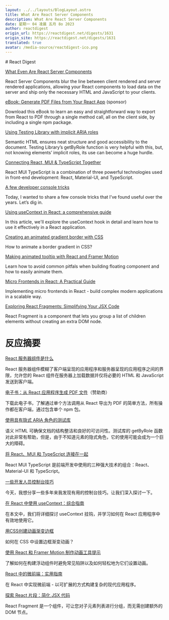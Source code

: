 ```yaml
---
layout: ../../layouts/BlogLayout.astro
title: What Are React Server Components
description: What Are React Server Components
date: 星期一 04 凌晨 五月 8o 2023
author: reactdigest
origin_url: https://reactdigest.net/digests/1631
origin_site: https://reactdigest.net/digests/1631
translated: true
avatar: /media-source/reactdigest-ico.png
---
```



<Reference client:only="react" title="What Are React Server Components" url="https://reactdigest.net/digests/1631" />

<Detail client:only="react">
	# React Digest

[What Even Are React Server Components](https://reactdigest.net/link/15514/a24eb3ef-556d-456e-a6a4-25de0a1cd63b/email)

React Server Components blur the line between client rendered and server rendered applications, allowing your React components to load data on the server and ship only the necessary HTML and JavaScript to your clients.

[eBook: Generate PDF Files from Your React App](https://reactdigest.net/link/15515/a24eb3ef-556d-456e-a6a4-25de0a1cd63b/email) (sponsor)

Download this eBook to learn an easy and straightforward way to export from React to PDF through a single method call, all on the client side, by including a single npm package.

[Using Testing Library with implicit ARIA roles](https://reactdigest.net/link/15516/a24eb3ef-556d-456e-a6a4-25de0a1cd63b/email)

Semantic HTML ensures neat structure and good accessibility to the document. Testing Library’s getByRole function is very helpful with this, but, not knowing elements’ implicit roles, its use can become a huge hurdle.

[Connecting React, MUI & TypeScript Together](https://reactdigest.net/link/15517/a24eb3ef-556d-456e-a6a4-25de0a1cd63b/email)

React MUI TypeScript is a combination of three powerful technologies used in front-end development: React, Material-UI, and TypeScript.

[A few developer console tricks](https://reactdigest.net/link/15518/a24eb3ef-556d-456e-a6a4-25de0a1cd63b/email)

Today, I wanted to share a few console tricks that I’ve found useful over the years. Let’s dig in.

[Using useContext in React: a comprehensive guide](https://reactdigest.net/link/15519/a24eb3ef-556d-456e-a6a4-25de0a1cd63b/email)

In this article, we'll explore the useContext hook in detail and learn how to use it effectively in a React application.

[Creating an animated gradient border with CSS](https://reactdigest.net/link/15520/a24eb3ef-556d-456e-a6a4-25de0a1cd63b/email)

How to animate a border gradient in CSS?

[Making animated tooltip with React and Framer Motion](https://reactdigest.net/link/15521/a24eb3ef-556d-456e-a6a4-25de0a1cd63b/email)

Learn how to avoid common pitfals when building floating component and how to easily animate them.

[Micro Frontends in React: A Practical Guide](https://reactdigest.net/link/15522/a24eb3ef-556d-456e-a6a4-25de0a1cd63b/email)

Implementing micro frontends in React - build complex modern applications in a scalable way.

[Exploring React Fragments: Simplifying Your JSX Code](https://reactdigest.net/link/15523/a24eb3ef-556d-456e-a6a4-25de0a1cd63b/email)

React Fragment is a component that lets you group a list of children elements without creating an extra DOM node.


</Detail>

# 反应摘要

[React 服务器组件是什么](https://reactdigest.net/link/15514/a24eb3ef-556d-456e-a6a4-25de0a1cd63b/email)

React 服务器组件模糊了客户端呈现的应用程序和服务器呈现的应用程序之间的界限，允许您的 React 组件在服务器上加载数据并仅将必要的 HTML 和 JavaScript 发送到客户端。

[电子书：从 React 应用程序生成 PDF 文件](https://reactdigest.net/link/15515/a24eb3ef-556d-456e-a6a4-25de0a1cd63b/email)（赞助商）

下载此电子书，了解通过单个方法调用从 React 导出为 PDF 的简单方法，所有操作都在客户端，通过包含单个 npm 包。

[使用具有隐式 ARIA 角色的测试库](https://reactdigest.net/link/15516/a24eb3ef-556d-456e-a6a4-25de0a1cd63b/email)

语义 HTML 可确保文档的结构整洁和良好的可访问性。测试库的 getByRole 函数对此非常有帮助，但是，由于不知道元素的隐式角色，它的使用可能会成为一个巨大的障碍。

[将 React、MUI 和 TypeScript 连接在一起](https://reactdigest.net/link/15517/a24eb3ef-556d-456e-a6a4-25de0a1cd63b/email)

React MUI TypeScript 是前端开发中使用的三种强大技术的组合：React、Material-UI 和 TypeScript。

[一些开发人员控制台技巧](https://reactdigest.net/link/15518/a24eb3ef-556d-456e-a6a4-25de0a1cd63b/email)

今天，我想分享一些多年来我发现有用的控制台技巧。让我们深入探讨一下。

[在 React 中使用 useContext：综合指南](https://reactdigest.net/link/15519/a24eb3ef-556d-456e-a6a4-25de0a1cd63b/email)

在本文中，我们将详细探讨 useContext 挂钩，并学习如何在 React 应用程序中有效地使用它。

[用CSS创建动画渐变边框](https://reactdigest.net/link/15520/a24eb3ef-556d-456e-a6a4-25de0a1cd63b/email)

如何在 CSS 中设置边框渐变动画？

[使用 React 和 Framer Motion 制作动画工具提示](https://reactdigest.net/link/15521/a24eb3ef-556d-456e-a6a4-25de0a1cd63b/email)

了解如何在构建浮动组件时避免常见陷阱以及如何轻松地为它们设置动画。

[React 中的微前端：实用指南](https://reactdigest.net/link/15522/a24eb3ef-556d-456e-a6a4-25de0a1cd63b/email)

在 React 中实现微前端 - 以可扩展的方式构建复杂的现代应用程序。

[探索 React 片段：简化 JSX 代码](https://reactdigest.net/link/15523/a24eb3ef-556d-456e-a6a4-25de0a1cd63b/email)

React Fragment 是一个组件，可让您对子元素列表进行分组，而无需创建额外的 DOM 节点。


